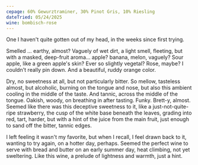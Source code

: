 ```yaml
---
cepage: 60% Gewurztraminer, 30% Pinot Gris, 10% Riesling
dateTried: 05/24/2025
wine: bombisch-rose
---
```


One I haven't quite gotten out of my head, in the weeks since first trying.

Smelled ... earthy, almost? Vaguely of wet dirt, a light smell, fleeting, but
with a masked, deep-fruit aroma... apple? banana, melon, vaguely? Sour apple,
like a green apple's skin? Ever so slightly vegetal? Rose, maybe? I couldn't
really pin down. And a beautiful, ruddy orange color.

Dry, no sweetness at all, but not particularly bitter. So mellow, tasteless
almost, but alcoholic, burning on the tongue and nose, but also this ambient
cooling in the middle of the taste. And tannic, across the middle of the tongue.
Oakish, woody, on breathing in after tasting. Funky. Brett-y, almost. Seemed
like there was this deceptive sweetness to it, like a just-not-quite-ripe
strawberry, the cusp of the white base beneath the leaves, grading into red,
tart, harder, but with a hint of the juice from the main fruit, just enough to
sand off the bitter, tannic edges.

I left feeling it wasn't my favorite, but when I recall, I feel drawn back to
it, wanting to try again, on a hotter day, perhaps. Seemed the perfect wine to
serve with bread and butter on an early summer day, heat climbing, not yet
sweltering. Like this wine, a prelude of lightness and warmth, just a hint.
